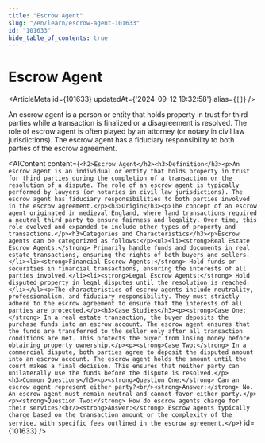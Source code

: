 ```yaml
---
title: "Escrow Agent"
slug: "/en/learn/escrow-agent-101633"
id: "101633"
hide_table_of_contents: true
---
```



# Escrow Agent

<ArticleMeta id={101633} updatedAt={'2024-09-12 19:32:58'} alias={`[]`} />
<div className='border-solid border-b border-t-0 my-4 border-[var(--ifm-color-gray-300)]' />

An escrow agent is a person or entity that holds property in trust for third parties while a transaction is finalized or a disagreement is resolved. The role of escrow agent is often played by an attorney (or notary in civil law jurisdictions). The escrow agent has a fiduciary responsibility to both parties of the escrow agreement.

<AIContent content={`<h2>Escrow Agent</h2><h3>Definition</h3><p>An escrow agent is an individual or entity that holds property in trust for third parties during the completion of a transaction or the resolution of a dispute. The role of an escrow agent is typically performed by lawyers (or notaries in civil law jurisdictions). The escrow agent has fiduciary responsibilities to both parties involved in the escrow agreement.</p><h3>Origin</h3><p>The concept of an escrow agent originated in medieval England, where land transactions required a neutral third party to ensure fairness and legality. Over time, this role evolved and expanded to include other types of property and transactions.</p><h3>Categories and Characteristics</h3><p>Escrow agents can be categorized as follows:</p><ul><li><strong>Real Estate Escrow Agents:</strong> Primarily handle funds and documents in real estate transactions, ensuring the rights of both buyers and sellers.</li><li><strong>Financial Escrow Agents:</strong> Hold funds or securities in financial transactions, ensuring the interests of all parties involved.</li><li><strong>Legal Escrow Agents:</strong> Hold disputed property in legal disputes until the resolution is reached.</li></ul><p>The characteristics of escrow agents include neutrality, professionalism, and fiduciary responsibility. They must strictly adhere to the escrow agreement to ensure that the interests of all parties are protected.</p><h3>Case Studies</h3><p><strong>Case One:</strong> In a real estate transaction, the buyer deposits the purchase funds into an escrow account. The escrow agent ensures that the funds are transferred to the seller only after all transaction conditions are met. This protects the buyer from losing money before obtaining property ownership.</p><p><strong>Case Two:</strong> In a commercial dispute, both parties agree to deposit the disputed amount into an escrow account. The escrow agent holds the amount until the court makes a final decision. This ensures that neither party can unilaterally use the funds before the dispute is resolved.</p><h3>Common Questions</h3><p><strong>Question One:</strong> Can an escrow agent represent either party?<br/><strong>Answer:</strong> No. An escrow agent must remain neutral and cannot favor either party.</p><p><strong>Question Two:</strong> How do escrow agents charge for their services?<br/><strong>Answer:</strong> Escrow agents typically charge based on the transaction amount or the complexity of the service, with specific fees outlined in the escrow agreement.</p>`} id={101633} />
